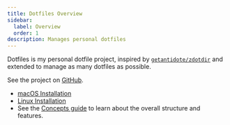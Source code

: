 ```yaml
---
title: Dotfiles Overview
sidebar:
  label: Overview
  order: 1
description: Manages personal dotfiles
---
```

Dotfiles is my personal dotfile project, inspired by [`getantidote/zdotdir`](https://github.com/getantidote/zdotdir) and extended to manage as many dotfiles as possible.

See the project on [GitHub](https://github.com/dfinster/dotfiles).

- [macOS Installation](/dotfiles/installation-macos)
- [Linux Installation](/dotfiles/installation-linux)
- See the [Concepts guide](/dotfiles/concepts) to learn about the overall structure and features.
